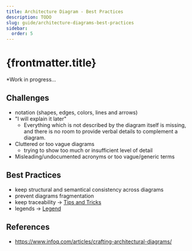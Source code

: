 ```yaml
---
title: Architecture Diagram - Best Practices
description: TODO
slug: guide/architecture-diagrams-best-practices
sidebar:
  order: 5
---
```


# {frontmatter.title}

*Work in progress...

## Challenges

- notation (shapes, edges, colors, lines and arrows)
- "I will explain it later"
  - Everything which is not described by the diagram itself is missing, and there is no room to provide verbal details to complement a diagram.
- Cluttered or too vague diagrams
  - trying to show too much or insufficient level of detail
- Misleading/undocumented acronyms or too vague/generic terms

## Best Practices

- keep structural and semantical consistency across diagrams
- prevent diagrams fragmentation
- keep traceability -> [Tips and Tricks](/guide/tips-and-tricks/)
- legends -> [Legend](/notation/basics/#legend)

## References
- https://www.infoq.com/articles/crafting-architectural-diagrams/
